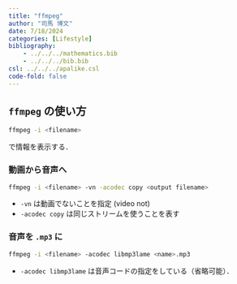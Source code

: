 ```yaml
---
title: "ffmpeg"
author: "司馬 博文"
date: 7/18/2024
categories: [Lifestyle]
bibliography: 
    - ../../../mathematics.bib
    - ../../../bib.bib
csl: ../../../apalike.csl
code-fold: false
---
```


## `ffmpeg` の使い方

```zsh
ffmpeg -i <filename>
```

で情報を表示する．

### 動画から音声へ

```zsh
ffmpeg -i <filename> -vn -acodec copy <output filename>
```

* `-vn` は動画でないことを指定 (video not)
* `-acodec copy` は同じストリームを使うことを表す

### 音声を `.mp3` に

```zsh
ffmpeg -i <filename> -acodec libmp3lame <name>.mp3
```

* `-acodec libmp3lame` は音声コードの指定をしている（省略可能）．